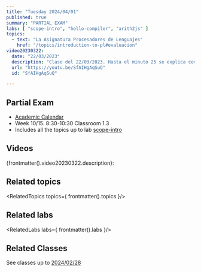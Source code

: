```yaml
---
title: "Tuesday 2024/04/01"
published: true
summary: "PARTIAL EXAM"
labs: [ "scope-intro", "hello-compiler", "arith2js" ]
topics: 
  - text: "La Asignatura Procesadores de Lenguajes"
    href: "/topics/introduction-to-pl#evaluacion"
video20230322:
  date: "22/03/2023"
  description: "Clase del 22/03/2023. Hasta el minuto 25 se explica como realizar el examen parcial del curso 22/23. Le será muy útil para preparar el próximo examen del 01/04. A partir del minuto 25 se explican las bases para la práctica functions"
  url: "https://youtu.be/SfAIHgAqSuQ"
  id: "SfAIHgAqSuQ"

---
```


## Partial Exam 

* [Academic Calendar](/schedules#academic-calendar)
* Week 10/15. 8:30-10:30 Classroom 1.3
* Includes all the topics up to lab [scope-intro](/labs/scope-intro)

## Videos

{frontmatter().video20230322.description}:

<Videos ids={[frontmatter().video20230322.id]}></Videos>

## Related topics

<RelatedTopics topics={ frontmatter().topics }/>

## Related labs

<RelatedLabs labs={ frontmatter().labs }/>

## Related Classes

See classes up to [2024/02/28](/clases/february/2024-02-28-leccion)
